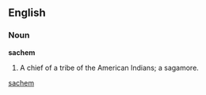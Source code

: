 ==English==

===Noun===

'''sachem'''

#A chief of a tribe of the American Indians; a sagamore.

[[Category:Algonquian derivations|sachem]]